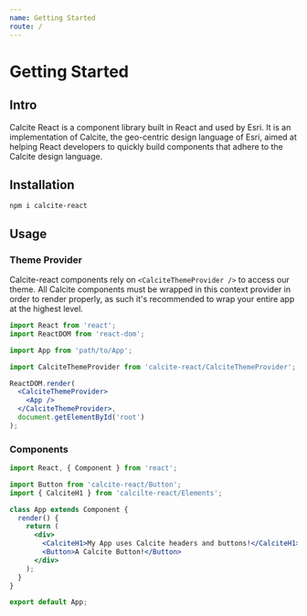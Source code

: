 ```yaml
---
name: Getting Started
route: /
---
```


# Getting Started

## Intro

Calcite React is a component library built in React and used by Esri. It is an
implementation of Calcite, the geo-centric design language of Esri, aimed at
helping React developers to quickly build components that adhere to the Calcite
design language.

## Installation

```shell
npm i calcite-react
```

## Usage

### Theme Provider

Calcite-react components rely on `<CalciteThemeProvider />` to access our theme. All Calcite components must be wrapped in this context provider in order to render properly, as such it's recommended to wrap your entire app at the highest level.

```jsx
import React from 'react';
import ReactDOM from 'react-dom';

import App from 'path/to/App';

import CalciteThemeProvider from 'calcite-react/CalciteThemeProvider';

ReactDOM.render(
  <CalciteThemeProvider>
    <App />
  </CalciteThemeProvider>,
  document.getElementById('root')
);
```

### Components

```jsx
import React, { Component } from 'react';

import Button from 'calcite-react/Button';
import { CalciteH1 } from 'calcilte-react/Elements';

class App extends Component {
  render() {
    return (
      <div>
        <CalciteH1>My App uses Calcite headers and buttons!</CalciteH1>
        <Button>A Calcite Button!</Button>
      </div>
    );
  }
}

export default App;
```
